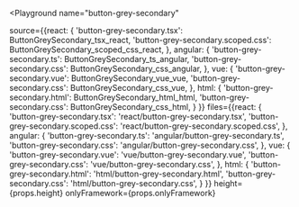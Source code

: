 

<Playground
  name="button-grey-secondary"
  
  source={{react: {
             'button-grey-secondary.tsx': ButtonGreySecondary_tsx_react,
             'button-grey-secondary.scoped.css': ButtonGreySecondary_scoped_css_react,
           },
           angular: {
             'button-grey-secondary.ts': ButtonGreySecondary_ts_angular,
             'button-grey-secondary.css': ButtonGreySecondary_css_angular,
           },
           vue: {
             'button-grey-secondary.vue': ButtonGreySecondary_vue_vue,
             'button-grey-secondary.css': ButtonGreySecondary_css_vue,
           },
           html: {
             'button-grey-secondary.html': ButtonGreySecondary_html_html,
             'button-grey-secondary.css': ButtonGreySecondary_css_html,
           }
}}
  files={{react: {
            'button-grey-secondary.tsx': 'react/button-grey-secondary.tsx',
            'button-grey-secondary.scoped.css': 'react/button-grey-secondary.scoped.css',
          },
          angular: {
            'button-grey-secondary.ts': 'angular/button-grey-secondary.ts',
            'button-grey-secondary.css': 'angular/button-grey-secondary.css',
          },
          vue: {
            'button-grey-secondary.vue': 'vue/button-grey-secondary.vue',
            'button-grey-secondary.css': 'vue/button-grey-secondary.css',
          },
          html: {
            'button-grey-secondary.html': 'html/button-grey-secondary.html',
            'button-grey-secondary.css': 'html/button-grey-secondary.css',
          }
}}
  height={props.height}
  onlyFramework={props.onlyFramework}
></Playground>
